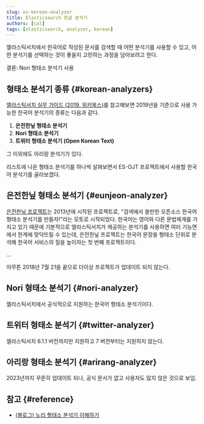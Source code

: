 ```yaml
---
slug: es-korean-analyzer
title: Elasticsearch 한글 분석기
authors: [cal]
tags: [elasticsearch, analyzer, korean]
---
```


엘라스틱서치에서 한국어로 작성된 문서를 검색할 때 어떤 분석기를 사용할 수 있고, 어떤 분석기를 선택하는 것이 좋을지 고민하는 과정을 담아보려고 한다.

결론: Nori 형태소 분석기 사용

## 형태소 분석기 종류 {#korean-analyzers}

[엘라스틱서치 실무 가이드 (2019, 위키북스)](https://www.yes24.com/Product/Goods/71893929)를 참고해보면 2019년을 기준으로 사용 가능한 한국어 분석기의 종류는 다음과 같다.

1. **은전한닢 형태소 분석기**
2. **Nori 형태소 분석기**
3. **트위터 형태소 분석기 (Open Korean Text)**

그 이외에도 아리랑 분석기가 있다.

리스트에 나온 형태소 분석기를 하나씩 살펴보면서 ES-OJT 프로젝트에서 사용할 한국어 분석기를 골라보겠다.

## 은전한닢 형태소 분석기 {#eunjeon-analyzer}

[은전한닢 프로젝트](https://eunjeon.blogspot.com/2013/02/blog-post.html)는 2013년에 시작된 프로젝트로, "검색에서 쓸만한 오픈소스 한국어 형태소 분석기를 만들자!"라는 모토로 시작되었다. 한국어는 영어와 다른 문법체계를 가지고 있기 때문에 기본적으로 엘라스틱서치가 제공하는 분석기를 사용하면 여러 기능면에서 한계에 맞닥뜨릴 수 있는데, 은전한닢 프로젝트는 한국어 문장을 형태소 단위로 분석해 한국어 서비스의 질을 높이자는 첫 번째 프로젝트이다.

...

아무튼 2018년 7월 21을 끝으로 더이상 프로젝트가 업데이트 되지 않는다.


## Nori 형태소 분석기 {#nori-analyzer}

엘라스틱서치에서 공식적으로 지원하는 한국어 형태소 분석기이다.

## 트위터 형태소 분석기 {#twitter-analyzer}

엘라스틱서치 6.1.1 버전까지만 지원하고 7 버전부터는 지원하지 않는다.

## 아리랑 형태소 분석기 {#arirang-analyzer}

2023년까지 꾸준히 업데이트 되나, 공식 문서가 없고 사용자도 많지 않은 것으로 보임.


## 참고 {#reference}
- [(블로그) 노리 형태소 분석기 이해하기](https://elsboo.tistory.com/44)
